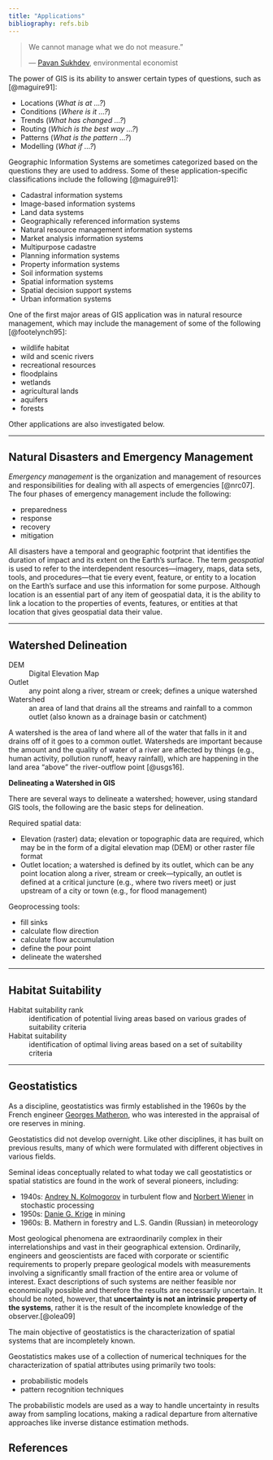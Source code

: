 ```yaml
---
title: "Applications"
bibliography: refs.bib
---
```


> We cannot manage what we do not measure.&#8221;
>
> --- [Pavan Sukhdev](https://en.wikipedia.org/wiki/Pavan_Sukhdev), environmental economist

The power of GIS is its ability to answer certain types of questions, such as [@maguire91]:

- Locations (*What is at ...?*)
- Conditions (*Where is it ...?*)
- Trends (*What has changed ...?*)
- Routing (*Which is the best way ...?*)
- Patterns (*What is the pattern ...?*)
- Modelling (*What if ...?*)

Geographic Information Systems are sometimes categorized based on the questions they are used to address.
Some of these application-specific classifications include the following [@maguire91]:

- Cadastral information systems
- Image-based information systems
- Land data systems
- Geographically referenced information systems
- Natural resource management information systems
- Market analysis information systems
- Multipurpose cadastre
- Planning information systems
- Property information systems
- Soil information systems
- Spatial information systems
- Spatial decision support systems
- Urban information systems

One of the first major areas of GIS application was in natural resource management, which may include the management of some of the following [@footelynch95]:

- wildlife habitat
- wild and scenic rivers
- recreational resources
- floodplains
- wetlands
- agricultural lands
- aquifers
- forests

Other applications are also investigated below.

***

## Natural Disasters and Emergency Management

*Emergency management* is the organization and management of resources and responsibilities for dealing with all aspects of emergencies [@nrc07].
The four phases of emergency management include the following:

- preparedness
- response
- recovery
- mitigation

All disasters have a temporal and geographic footprint that identifies the duration of impact and its extent on the Earth's surface.
The term *geospatial* is used to refer to the interdependent resources---imagery, maps, data sets, tools, and procedures---that tie every event, feature, or entity to a location on the Earth's surface and use this information for some purpose.
Although location is an essential part of any item of geospatial data, it is the ability to link a location to the properties of events, features, or entities at that location that gives geospatial data their value.

***

## Watershed Delineation

DEM
:   Digital Elevation Map

Outlet
:   any point along a river, stream or creek; defines a unique watershed

Watershed
:   an area of land that drains all the streams and rainfall to a common outlet (also known as a drainage basin or catchment)

A watershed is the area of land where all of the water that falls in it and drains off of it goes to a common outlet.
Watersheds are important because the amount and the quality of water of a river are affected by things (e.g., human activity, pollution runoff, heavy rainfall), which are happening in the land area "above" the river-outflow point [@usgs16].

**Delineating a Watershed in GIS**

There are several ways to delineate a watershed; however, using standard GIS tools, the following are the basic steps for delineation.

Required spatial data:

- Elevation (raster) data; elevation or topographic data are required, which may be in the form of a digital elevation map (DEM) or other raster file format
- Outlet location; a watershed is defined by its outlet, which can be any point location along a river, stream or creek---typically, an outlet is defined at a critical juncture (e.g., where two rivers meet) or just upstream of a city or town (e.g., for flood management)

Geoprocessing tools:

- fill sinks
- calculate flow direction
- calculate flow accumulation
- define the pour point
- delineate the watershed

***

## Habitat Suitability

Habitat suitability rank
:   identification of potential living areas based on various grades of suitability criteria

Habitat suitability
:   identification of optimal living areas based on a set of suitability criteria

***

## Geostatistics
As a discipline, geostatistics was firmly established in the 1960s by the French engineer [Georges Matheron](https://en.wikipedia.org/wiki/Georges_Matheron), who was interested in the appraisal of ore reserves in mining.

Geostatistics did not develop overnight.
Like other disciplines, it has built on previous results, many of which were formulated with different objectives in various fields.

Seminal ideas conceptually related to what today we call geostatistics or spatial statistics are found in the work of several pioneers, including:

* 1940s: [Andrey N. Kolmogorov](https://en.wikipedia.org/wiki/Andrey_Kolmogorov) in turbulent flow and [Norbert Wiener](https://en.wikipedia.org/wiki/Norbert_Wiener) in stochastic processing
* 1950s: [Danie G. Krige](https://en.wikipedia.org/wiki/Danie_G._Krige) in mining
* 1960s: B. Mathern in forestry and L.S. Gandin (Russian) in meteorology

Most geological phenomena are extraordinarily complex in their interrelationships and vast in their geographical extension.
Ordinarily, engineers and geoscientists are faced with corporate or scientific requirements to properly prepare geological models with measurements involving a significantly small fraction of the entire area or volume of interest.
Exact descriptions of such systems are neither feasible nor economically possible and therefore the results are necessarily uncertain.
It should be noted, however, that **uncertainty is not an intrinsic property of the systems**, rather it is the result of the incomplete knowledge of the observer.[@olea09]

The main objective of geostatistics is the characterization of spatial systems that are incompletely known.

Geostatistics makes use of a collection of numerical techniques for the characterization of spatial attributes using primarily two tools:

* probabilistic models
* pattern recognition techniques

The probabilistic models are used as a way to handle uncertainty in results away from sampling locations, making a radical departure from alternative approaches like inverse distance estimation methods.


## References
